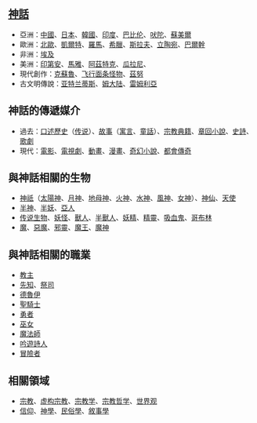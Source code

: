 ==[[神話|神話]]==
*亞洲：[[中國神話|中國]]、[[日本神話|日本]]、[[韓國神話|韓國]]、[[印度神話|印度]]、[[巴比伦神话|巴比伦]]、[[吠陀神話|吠陀]]、[[苏美尔神话|蘇美爾]]
*歐洲：[[北歐神話|北歐]]、[[凱爾特神話|凱爾特]]、[[羅馬神話|羅馬]]、[[希臘神話|希臘]]、[[斯拉夫神話|斯拉夫]]、[[立陶宛神話|立陶宛]]、[[史前巴爾幹神話|巴爾幹]]
*非洲：[[埃及神話|埃及]]
*美洲：[[印第安神話|印第安]]、[[馬雅神話|馬雅]]、[[阿茲特克神話|阿茲特克]]、[[瓜拉尼神話|瓜拉尼]]、{{link-en|因紐特神話|Inuit mythology|因紐特}}
*現代創作：[[克蘇魯神話|克蘇魯]]、[[飞行面条怪物|飞行面条怪物]]、[[山達基#茲努神話|茲努]]
*古文明傳說：[[亚特兰蒂斯|亚特兰蒂斯]]、[[姆大陆|姆大陆]]、[[雷姆利亞大陸|雷姆利亞]]

==神話的傳遞媒介==
*過去：[[口述歷史|口述歷史]]（[[传说|传说]]）、[[故事|故事]]（[[寓言|寓言]]、[[童話|童話]]）、[[經籍|宗教典籍]]、[[章回小說|章回小說]]、[[史詩|史詩]]、[[歌劇|歌劇]]
*現代：[[電影|電影]]、[[電視劇|電視劇]]、[[動畫|動畫]]、[[漫畫|漫畫]]、[[奇幻小說|奇幻小說]]、[[都會傳奇|都會傳奇]]

==與神話相關的生物==
*[[神祇|神祇]]（[[太陽神|太陽神]]、[[月神|月神]]、[[地母神|地母神]]、[[火神|火神]]、[[水神|水神]]、[[風神|風神]]、[[女神|女神]]）、[[神仙|神仙]]、[[天使|天使]]
*[[半神|半神]]、[[半妖|半妖]]、[[亞人|亞人]]
*[[传说生物|传说生物]]、[[妖怪|妖怪]]、[[獸人|獸人]]、[[半獸人|半獸人]]、[[妖精|妖精]]、[[精靈|精靈]]、[[吸血鬼|吸血鬼]]、[[哥布林|哥布林]]
*[[魔|魔]]、[[惡魔|惡魔]]、[[邪靈|邪靈]]、[[魔王|魔王]]、[[所羅門七十二柱魔神|魔神]]

==與神話相關的職業==
*[[教主|教主]]
*[[先知|先知]]、[[祭司|祭司]]
*[[德魯伊|德魯伊]]
*[[聖騎士|聖騎士]]
*[[勇者_(虛構職業)|勇者]]
*[[巫女|巫女]]
*[[魔法師|魔法師]]
*[[吟遊詩人|吟遊詩人]]
*[[冒險者|冒險者]]
==相關領域==
*[[宗教|宗教]]、[[虚构宗教|虚构宗教]]、[[宗教学|宗教学]]、[[宗教哲学|宗教哲学]]、[[世界观|世界观]]
*[[信仰|信仰]]、[[神學|神學]]、[[民俗學|民俗學]]、[[敘事學|敘事學]]